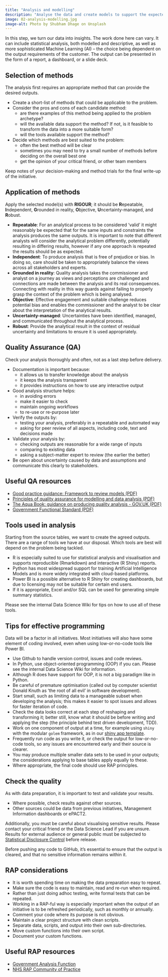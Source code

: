 ```yaml
---
title: "Analysis and modelling"
description: "Analyse the data and create models to support the expected outputs."
image: 02-analysis-modelling.jpg
image-alt: Photo by Shubham Dhage on Unsplash
---
```


In this step, we turn our data into insights. The work done here can vary. It can include statistical analysis, both modelled and descriptive, as well as more sophisticated Machine Learning (AI) – the choice being dependent on the output requirements of the customer. The output can be presented in the form of a report, a dashboard, or a slide deck.

## Selection of methods

The analysis first requires an appropriate method that can provide the desired outputs.

-	Create a short-list of methods that could be applicable to the problem.
-	Consider the pros and cons of each candidate method:
    -	are there examples of this method being applied to the problem archetype?
    -	will the available data support the method? If not, is it feasible to transform the data into a more suitable form?
    -	will the tools available support the method?
-	Decide which methods are best suited to the problem:
    -	often the best method will be clear
    -	sometimes you may need to try a small number of methods before deciding on the overall best one
    -	get the opinion of your critical friend, or other team members

Keep notes of your decision-making and method trials for the final write-up of the initiative.

## Application of methods

Apply the selected model(s) with **RIGOUR**; it should be **R**epeatable, **I**ndependent, **G**rounded in reality, **O**bjective, **U**ncertainty-managed, and **R**obust.

- **Repeatable**: For an analytical process to be considered 'valid' it might reasonably be expected that for the same inputs and constraints the analysis produces the same outputs. It is important to note that different analysts will consider the analytical problem differently, potentially resulting in differing results, however if any one approach is repeated the results should be as expected.
- **Independent**: To produce analysis that is free of prejudice or bias. In doing so, care should be taken to appropriately balance the views across all stakeholders and experts.
- **Grounded in reality**: Quality analysis takes the commissioner and analyst on a journey as views and perceptions are challenged and connections are made between the analysis and its real consequences. Connecting with reality in this way guards against failing to properly grasp the context of the problem which is being analysed.
- **Objective**: Effective engagement and suitable challenge reduces potential bias and enables the commissioner and the analyst to be clear about the interpretation of the analytical results.
-	**Uncertainty-managed**: Uncertainties have been identified, managed, and communicated throughout the analytical process.
-	**Robust**: Provide the analytical result in the context of residual uncertainty and limitations to ensure it is used appropriately.

## Quality Assurance (QA)

Check your analysis thoroughly and often, not as a last step before delivery.

-	Documentation is important because:
    -	it allows us to transfer knowledge about the analysis
    -	it keeps the analysis transparent
    -	it provides instructions on how to use any interactive output
-	Good analysis structure helps:
    -	in avoiding errors
    -	make it easier to check
    -	maintain ongoing workflows
    -	to re-use or re-purpose later
-	Verify the outputs by:
    -	testing your analysis, preferably in a repeatable and automated way
    -	asking for peer review of all aspects, including code, text and decisions made
- Validate your analysis by:
    -	checking outputs are reasonable for a wide range of inputs
    -	comparing to existing data
    -	asking a subject-matter expert to review (the earlier the better)
-	Be open about uncertainty caused by data and assumptions and communicate this clearly to stakeholders.

## Useful QA resources

- [Good practice guidance: Framework to review models (PDF)](https://www.nao.org.uk/wp-content/uploads/2016/03/11018-002-Framework-to-review-models_External_4DP.pdf)
- [Principles of quality assurance for modelling and data analysis (PDF)](https://assets.publishing.service.gov.uk/government/uploads/system/uploads/attachment_data/file/878616/Principles_of_QA_for_analysis.pdf)
- [The Aqua Book: guidance on producing quality analysis - GOV.UK (PDF)](https://assets.publishing.service.gov.uk/government/uploads/system/uploads/attachment_data/file/878616/Principles_of_QA_for_analysis.pdf)
- [Government Functional Standard (PDF)](https://assets.publishing.service.gov.uk/media/64e4cf0a4002ee000d560d5f/2023.02_GovS_010_Analysis_v2.1.pdf)

## Tools used in analysis

Starting from the source tables, we want to create the agreed outputs. There are a range of tools we have at our disposal. Which tools are best will depend on the problem being tackled.

- R is especially suited to use for statistical analysis and visualisation and supports reproducible (Rmarkdown) and interactive (R Shiny) reports.
- Python has most widespread support for training Artificial Intelligence Models and is more widely integrated with cloud-based platforms.
- Power BI is a possible alternative to R Shiny for creating dashboards, but due to licensing may not be suitable for certain end users.
- If it is appropriate, Excel and/or SQL can be used for generating simple summary statistics.

Please see the internal Data Science Wiki for tips on how to use all of these tools.

## Tips for effective programming

Data will be a factor in all initiatives. Most initiatives will also have some element of coding involved, even when using low-or-no-code tools like Power BI.

- Use Github to handle version control, issues and code reviews.
- In Python, use object-oriented programming (OOP) if you can. Please see the internal Data Science Wiki for information.
- Although R does have support for OOP, it is not a big paradigm like in Python.
- Be careful of premature optimisation (called out by computer scientist Donald Knuth as ‘the root of all evil’ in software development).
- Start small, such as limiting data to a manageable subset when developing the analysis; this makes it easier to spot issues and allows for faster iteration of code.
- Check the data looks correct at each step of reshaping and transforming it; better still, know what it should be before writing and applying the step (the principle behind test driven development, TDD).
- Work on one component of output at a time, for example using `shiny` with the modular `golem` framework, as in our [shiny app template](https://github.com/nhsbsa-data-analytics/nhsbsaShinyR).
- Frequently run code as you write it, or check the output for low-or-no-code tools, so any issues are encountered early and their source is clearer.
- You may produce multiple smaller data sets to be used in your outputs; the considerations applying to base tables apply equally to these.
- Where appropriate, the final code should use RAP principles.

## Check the quality

As with data preparation, it is important to test and validate your results.

- Where possible, check results against other sources.
- Other sources could be data from previous initiatives, Management Information dashboards or ePACT2.

Additionally, you must be careful about visualising sensitive results. Please contact your critical friend or the Data Science Lead if you are unsure. Results for external audience or general public must be subjected to [Statistical Disclosure Control](https://www.nhsbsa.nhs.uk/sites/default/files/2020-10/nhsbsa-sdc-protocol.pdf) before release.

Before pushing any code to GitHub, it's essential to ensure that the output is cleared, and that no sensitive information remains within it.

## RAP considerations

- It is worth spending time on making the data preparation easy to repeat.
- Make sure the code is easy to maintain, read and re-run when required.
- Rather than just doing adhoc testing, write formal tests that can be repeated.
- Working in a RAP-ful way is especially important when the output of an initiative is to be refreshed periodically, such as monthly or annually.
- Comment your code where its purpose is not obvious.
- Maintain a clear project structure with clean scripts.
- Separate data, scripts, and output into their own sub-directories.
- Move custom functions into their own script.
- Document your custom functions.

## Useful RAP resources

- [Government Analysis Function](https://analysisfunction.civilservice.gov.uk/support/reproducible-analytical-pipelines/)
- [NHS RAP Community of Practice](https://nhsdigital.github.io/rap-community-of-practice/introduction_to_RAP/levels_of_RAP/)
